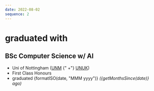 ```yaml
---
date: 2022-08-02
sequence: 2
---
```




# <Icon name="lucide:graduation-cap" /> graduated with

## BSc Computer Science w/ AI

- <Icon name="lucide:map-pin" /> Uni of Nottingham ([UNM](https://www.nottingham.edu.my)
  {" +"} [UNUK](https://www.nottingham.ac.uk/))
- <Icon name="lucide:trophy" /> First Class Honours
- <Icon name="lucide:calendar" /> graduated {formatISO(date, "MMM yyyy")}
  *({getMonthsSince(date)} ago)*
